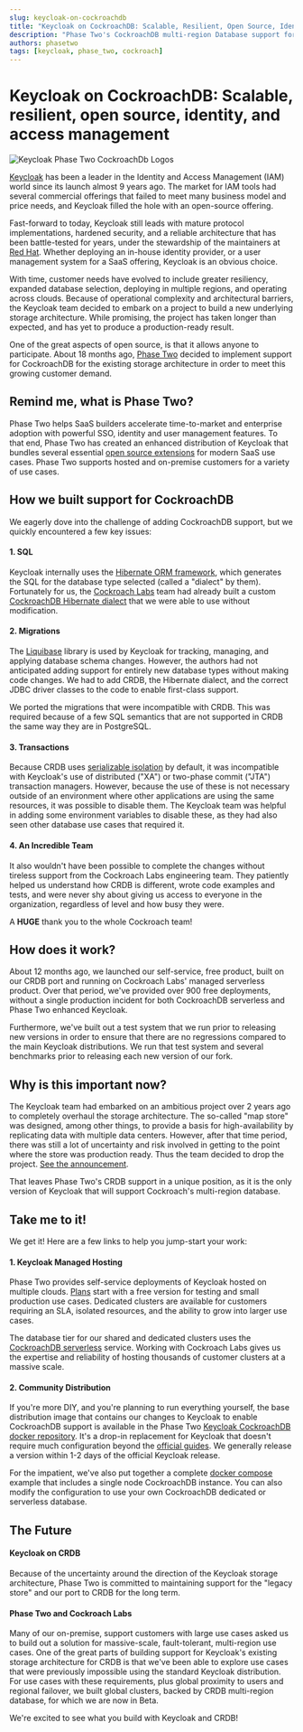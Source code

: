 ```yaml
---
slug: keycloak-on-cockroachdb
title: "Keycloak on CockroachDB: Scalable, Resilient, Open Source, Identity and Access Management"
description: "Phase Two's CockroachDB multi-region Database support for Keycloak provides a scalable, resilient, open-source identity and access management solution."
authors: phasetwo
tags: [keycloak, phase_two, cockroach]
---
```


# Keycloak on CockroachDB: Scalable, resilient, open source, identity, and access management

![Keycloak Phase Two CockroachDb Logos](/blog/2023-12-06-keycloak-on-cockroachdb-kcpluscrdb.png)

[Keycloak](https://www.keycloak.org/) has been a leader in the Identity and Access Management (IAM) world since its launch almost 9 years ago. The market for IAM tools had several commercial offerings that failed to meet many business model and price needs, and Keycloak filled the hole with an open-source offering.

Fast-forward to today, Keycloak still leads with mature protocol implementations, hardened security, and a reliable architecture that has been battle-tested for years, under the stewardship of the maintainers at [Red Hat](https://www.redhat.com/). Whether deploying an in-house identity provider, or a user management system for a SaaS offering, Keycloak is an obvious choice.

<!--truncate-->

With time, customer needs have evolved to include greater resiliency, expanded database selection, deploying in multiple regions, and operating across clouds. Because of operational complexity and architectural barriers, the Keycloak team decided to embark on a project to build a new underlying storage architecture. While promising, the project has taken longer than expected, and has yet to produce a production-ready result.

One of the great aspects of open source, is that it allows anyone to participate. About 18 months ago, [Phase Two](https://phasetwo.io) decided to implement support for CockroachDB for the existing storage architecture in order to meet this growing customer demand.

## Remind me, what is Phase Two?

Phase Two helps SaaS builders accelerate time-to-market and enterprise adoption with powerful SSO, identity and user management features. To that end, Phase Two has created an enhanced distribution of Keycloak that bundles several essential [open source extensions](https://github.com/p2-inc) for modern SaaS use cases. Phase Two supports hosted and on-premise customers for a variety of use cases.

## How we built support for CockroachDB

We eagerly dove into the challenge of adding CockroachDB support, but we quickly encountered a few key issues:

#### 1. SQL

Keycloak internally uses the [Hibernate ORM framework](https://hibernate.org/), which generates the SQL for the database type selected (called a "dialect" by them). Fortunately for us, the [Cockroach Labs](https://www.cockroachlabs.com/) team had already built a custom [CockroachDB Hibernate dialect](https://www.cockroachlabs.com/blog/building-support-for-java-orm-hibernate-in-cockroachdb/) that we were able to use without modification.

#### 2. Migrations

The [Liquibase](https://www.liquibase.org/) library is used by Keycloak for tracking, managing, and applying database schema changes. However, the authors had not anticipated adding support for entirely new database types without making code changes. We had to add CRDB, the Hibernate dialect, and the correct JDBC driver classes to the code to enable first-class support.

We ported the migrations that were incompatible with CRDB. This was required because of a few SQL semantics that are not supported in CRDB the same way they are in PostgreSQL.

#### 3. Transactions

Because CRDB uses [serializable isolation](https://www.cockroachlabs.com/docs/stable/transactions#serializable-isolation) by default, it was incompatible with Keycloak's use of distributed ("XA") or two-phase commit ("JTA") transaction managers. However, because the use of these is not necessary outside of an environment where other applications are using the same resources, it was possible to disable them. The Keycloak team was helpful in adding some environment variables to disable these, as they had also seen other database use cases that required it.

#### 4. An **Incredible** Team

It also wouldn't have been possible to complete the changes without tireless support from the Cockroach Labs engineering team. They patiently helped us understand how CRDB is different, wrote code examples and tests, and were never shy about giving us access to everyone in the organization, regardless of level and how busy they were.

A **HUGE** thank you to the whole Cockroach team!

## How does it work?

About 12 months ago, we launched our self-service, free product, built on our CRDB port and running on Cockroach Labs' managed serverless product. Over that period, we've provided over 900 free deployments, without a single production incident for both CockroachDB serverless and Phase Two enhanced Keycloak.

Furthermore, we've built out a test system that we run prior to releasing new versions in order to ensure that there are no regressions compared to the main Keycloak distributions. We run that test system and several benchmarks prior to releasing each new version of our fork.

## Why is this important now?

The Keycloak team had embarked on an ambitious project over 2 years ago to completely overhaul the storage architecture. The so-called "map store" was designed, among other things, to provide a basis for high-availability by replicating data with multiple data centers. However, after that time period, there was still a lot of uncertainty and risk involved in getting to the point where the store was production ready. Thus the team decided to drop the project. [See the announcement](https://www.keycloak.org/2023/10/map-store-removal).

That leaves Phase Two's CRDB support in a unique position, as it is the only version of Keycloak that will support Cockroach's multi-region database.

## Take me to it!

We get it! Here are a few links to help you jump-start your work:

#### 1. Keycloak Managed Hosting

Phase Two provides self-service deployments of Keycloak hosted on multiple clouds. [Plans](https://phasetwo.io/pricing) start with a free version for testing and small production use cases. Dedicated clusters are available for customers requiring an SLA, isolated resources, and the ability to grow into larger use cases.

The database tier for our shared and dedicated clusters uses the [CockroachDB serverless](https://www.cockroachlabs.com/lp/serverless-database-p) service. Working with Cockroach Labs gives us the expertise and reliability of hosting thousands of customer clusters at a massive scale.

#### 2. Community Distribution

If you're more DIY, and you're planning to run everything yourself, the base distribution image that contains our changes to Keycloak to enable CockroachDB support is available in the Phase Two [Keycloak CockroachDB docker repository](https://quay.io/repository/phasetwo/keycloak-crdb?tab=info). It's a drop-in replacement for Keycloak that doesn't require much configuration beyond the [official guides](https://www.keycloak.org/guides). We generally release a version within 1-2 days of the official Keycloak release.

For the impatient, we've also put together a complete [docker compose](https://github.com/p2-inc/phasetwo-containers/blob/main/examples/cockroach/docker-compose.yml) example that includes a single node CockroachDB instance. You can also modify the configuration to use your own CockroachDB dedicated or serverless database.

## The Future

#### Keycloak on CRDB

Because of the uncertainty around the direction of the Keycloak storage architecture, Phase Two is committed to maintaining support for the "legacy store" and our port to CRDB for the long term.

#### Phase Two and Cockroach Labs

Many of our on-premise, support customers with large use cases asked us to build out a solution for massive-scale, fault-tolerant, multi-region use cases. One of the great parts of building support for Keycloak's existing storage architecture for CRDB is that we've been able to explore use cases that were previously impossible using the standard Keycloak distribution. For use cases with these requirements, plus global proximity to users and regional failover, we built global clusters, backed by CRDB multi-region database, for which we are now in Beta.

We're excited to see what you build with Keycloak and CRDB!
